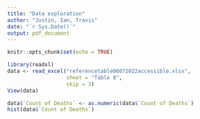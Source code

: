 ```yaml
---
title: "Data exploration"
author: "Justin, Ian, Travis"
date: "`r Sys.Date()`"
output: pdf_document
---
```


```r
knitr::opts_chunk$set(echo = TRUE)
```

```r
library(readxl)
data <- read_excel("referencetable06072022accessible.xlsx", 
                   sheet = "Table 8",
                   skip = 3)
View(data)
```

```r
data$`Count of Deaths` <- as.numeric(data$`Count of Deaths`)
hist(data$`Count of Deaths`)
```























